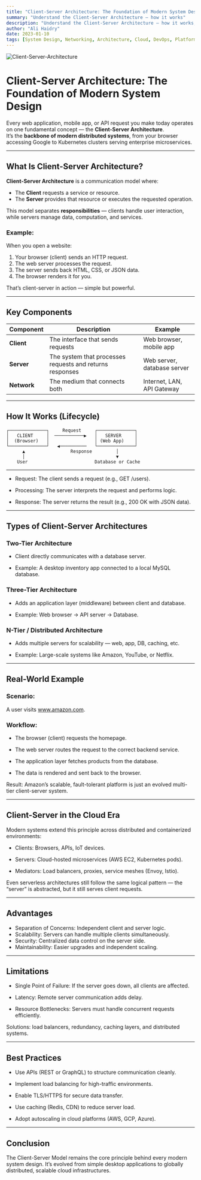 ```yaml
---
title: "Client-Server Architecture: The Foundation of Modern System Design"
summary: "Understand the Client-Server Architecture — how it works"
description: "Understand the Client-Server Architecture — how it works, why it’s fundamental to modern computing, and how it powers distributed systems and cloud infrastructure."
author: "Ali Haidry"
date: 2023-01-10
tags: [System Design, Networking, Architecture, Cloud, DevOps, Platform Engineering]
---
```


![Client-Server-Architecture](/static/images/blogs/06/client-server.png)

# Client-Server Architecture: The Foundation of Modern System Design

Every web application, mobile app, or API request you make today operates on one fundamental concept — the **Client-Server Architecture**.  
It’s the **backbone of modern distributed systems**, from your browser accessing Google to Kubernetes clusters serving enterprise microservices.

---

## What Is Client-Server Architecture?

**Client-Server Architecture** is a communication model where:
- The **Client** requests a service or resource.
- The **Server** provides that resource or executes the requested operation.

This model separates **responsibilities** — clients handle user interaction, while servers manage data, computation, and services.

### Example:
When you open a website:
1. Your browser (client) sends an HTTP request.
2. The web server processes the request.
3. The server sends back HTML, CSS, or JSON data.
4. The browser renders it for you.

That’s client-server in action — simple but powerful.

---

## Key Components

| Component | Description | Example |
|------------|--------------|----------|
| **Client** | The interface that sends requests | Web browser, mobile app |
| **Server** | The system that processes requests and returns responses | Web server, database server |
| **Network** | The medium that connects both | Internet, LAN, API Gateway |

---

## How It Works (Lifecycle)

```text
┌──────────────┐     Request     ┌──────────────┐
│   CLIENT     │  ───────────▶   │   SERVER     │
│  (Browser)   │                 │ (Web App)    │
└──────────────┘   ◀──────────   └──────────────┘
      ▲                 Response         │
      │                                  ▼
    User                         Database or Cache
```    

---

- Request: The client sends a request (e.g., GET /users).

- Processing: The server interprets the request and performs logic.

- Response: The server returns the result (e.g., 200 OK with JSON data).

---

## Types of Client-Server Architectures

### Two-Tier Architecture

- Client directly communicates with a database server.

- Example: A desktop inventory app connected to a local MySQL database.

### Three-Tier Architecture

- Adds an application layer (middleware) between client and database.

- Example: Web browser → API server → Database.

### N-Tier / Distributed Architecture

- Adds multiple servers for scalability — web, app, DB, caching, etc.

- Example: Large-scale systems like Amazon, YouTube, or Netflix.

---

## Real-World Example

### Scenario:
A user visits www.amazon.com.

### Workflow:

- The browser (client) requests the homepage.

- The web server routes the request to the correct backend service.

- The application layer fetches products from the database.

- The data is rendered and sent back to the browser.

Result: Amazon’s scalable, fault-tolerant platform is just an evolved multi-tier client-server system.

---

## Client-Server in the Cloud Era

Modern systems extend this principle across distributed and containerized environments:

- Clients: Browsers, APIs, IoT devices.

- Servers: Cloud-hosted microservices (AWS EC2, Kubernetes pods).

- Mediators: Load balancers, proxies, service meshes (Envoy, Istio).

Even serverless architectures still follow the same logical pattern — the “server” is abstracted, but it still serves client requests.

---

## Advantages

- Separation of Concerns: Independent client and server logic.
- Scalability: Servers can handle multiple clients simultaneously.
- Security: Centralized data control on the server side.
- Maintainability: Easier upgrades and independent scaling.

---

## Limitations

- Single Point of Failure: If the server goes down, all clients are affected.

- Latency: Remote server communication adds delay.

- Resource Bottlenecks: Servers must handle concurrent requests efficiently.

Solutions: load balancers, redundancy, caching layers, and distributed systems.

---

## Best Practices

- Use APIs (REST or GraphQL) to structure communication cleanly.

- Implement load balancing for high-traffic environments.

- Enable TLS/HTTPS for secure data transfer.

- Use caching (Redis, CDN) to reduce server load.

- Adopt autoscaling in cloud platforms (AWS, GCP, Azure).

---

## Conclusion

The Client-Server Model remains the core principle behind every modern system design.
It’s evolved from simple desktop applications to globally distributed, scalable cloud infrastructures.